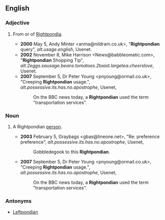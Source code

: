 ==English==
===Adjective===
{{en-adj|-}}
#{{context|slang}} From or of [[Rightpondia]].
#*'''2000''' May 5, Andy Minter <anma@nildram.co.uk>, "'''Rightpondian''' query", ''alt.usage.english'', Usenet.
#*'''2002''' November 8, Mike Harrison <News@babbleomatic.com>, "'''Rightpondian''' Shopping Tip", ''alt.2eggs.sausage.beans.tomatoes.2toast.largetea.cheerslove'', Usenet.
#*'''2007''' September 5, Dr Peter Young <pnyoung@ormail.co.uk>, "Creeping '''Rightpondian''' usage.", ''alt.possessive.its.has.no.apostrophe'', Usenet,
#*:On the BBC news today, a '''Rightpondian''' used the term "transportation services".
===Noun===
{{en-noun|s}}
#{{slang}} A Rightpondian [[person]].
#*'''2003''' February 5, Graybags <gbas@lineone.net>, "Re: preference preference", ''alt.possessive.its.has.no.apostrophe'', Usenet,
#*:Gobbledegook to this '''Rightpondian'''.
#*'''2007''' September 5, Dr Peter Young <pnyoung@ormail.co.uk>, "Creeping '''Rightpondian''' usage.", ''alt.possessive.its.has.no.apostrophe'', Usenet,
#*:On the BBC news today, a '''Rightpondian''' used the term "transportation services".
===Antonyms===
*[[Leftpondian]]